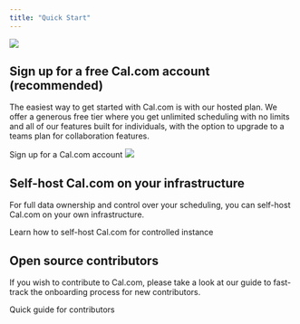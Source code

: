 ```yaml
---
title: "Quick Start"
---
```


<img src="./images/i1600x600-Z8AAymlAKVce_i4nxdb.png" />

## Sign up for a free Cal.com account (recommended)

The easiest way to get started with Cal.com is with our hosted plan. We offer a generous free tier where you get unlimited scheduling with no limits and all of our features built for individuals, with the option to upgrade to a teams plan for collaboration features.

<Card href="./documentation/quick-start/sign-up-for-a-cal.com-account" title="Sign up" icon="User">
    Sign up for a Cal.com account
</Card>

<img src="./images/i1600x600-Bt00AJE4uNcL_hiqcp9.png" />


## Self-host Cal.com on your infrastructure

For full data ownership and control over your scheduling, you can self-host Cal.com on your own infrastructure.

<Card href="./../self-hosting" title="Self Host" icon="building">
    Learn how to self-host Cal.com for controlled instance
</Card>

## Open source contributors

If you wish to contribute to Cal.com, please take a look at our guide to fast-track the onboarding process for new contributors.

<Card href="./open-source/contributors-guide" title="Contributors" icon="github">
    Quick guide for contributors
</Card>
